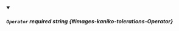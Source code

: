 
<details className="config-field" data-expandable="false" open>
<summary>

##### `Operator` <span className="config-field-required" data-required="false">required</span> <span className="config-field-type">string</span> <span className="config-field-default"></span> <span className="config-field-enum"></span> {#images-kaniko-tolerations-Operator}



</summary>



</details>
